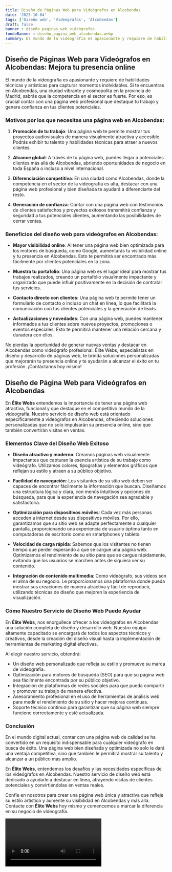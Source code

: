 ```yaml
---
title: Diseño de Páginas Web para Videógrafos en Alcobendas
date: '2023-10-04'
tags: ['Diseño web', 'Videógrafos', 'Alcobendas']
draft: false
banner : diseño_paginas_web_videógrafos
fondoBanner : diseño_pagina_web_alcobendas.webp
summary: El mundo de la videografía es apasionante y requiere de habilidades técnicas y artísticas para capturar momentos inolvidables. Si te encuentras en Alcobendas, una ciudad vibrante y cosmopolita en la provincia de Madrid, sabrás que la competencia en el sector es fuerte. Por eso, es crucial contar con una página web profesional que destaque tu trabajo y genere confianza en tus clientes potenciales.
---
```


## Diseño de Páginas Web para Videógrafos en Alcobendas: Mejora tu presencia online

El mundo de la videografía es apasionante y requiere de habilidades técnicas y artísticas para capturar momentos inolvidables. Si te encuentras en Alcobendas, una ciudad vibrante y cosmopolita en la provincia de Madrid, sabrás que la competencia en el sector es fuerte. Por eso, es crucial contar con una página web profesional que destaque tu trabajo y genere confianza en tus clientes potenciales.

### Motivos por los que necesitas una página web en Alcobendas:

1. **Promoción de tu trabajo**: Una página web te permite mostrar tus proyectos audiovisuales de manera visualmente atractiva y accesible. Podrás exhibir tu talento y habilidades técnicas para atraer a nuevos clientes.

2. **Alcance global**: A través de tu página web, puedes llegar a potenciales clientes más allá de Alcobendas, abriendo oportunidades de negocio en toda España o incluso a nivel internacional.

3. **Diferenciación competitiva**: En una ciudad como Alcobendas, donde la competencia en el sector de la videografía es alta, destacar con una página web profesional y bien diseñada te ayudará a diferenciarte del resto.

4. **Generación de confianza**: Contar con una página web con testimonios de clientes satisfechos y proyectos exitosos transmitirá confianza y seguridad a tus potenciales clientes, aumentando las posibilidades de cerrar ventas.

### Beneficios del diseño web para videógrafos en Alcobendas:

- **Mayor visibilidad online**: Al tener una página web bien optimizada para los motores de búsqueda, como Google, aumentarás tu visibilidad online y tu presencia en Alcobendas. Esto te permitirá ser encontrado más fácilmente por clientes potenciales en la zona.

- **Muestra tu portafolio**: Una página web es el lugar ideal para mostrar tus trabajos realizados, creando un portafolio visualmente impactante y organizado que puede influir positivamente en la decisión de contratar tus servicios.

- **Contacto directo con clientes**: Una página web te permite tener un formulario de contacto o incluso un chat en línea, lo que facilitará la comunicación con tus clientes potenciales y la generación de leads.

- **Actualizaciones y novedades**: Con una página web, puedes mantener informados a tus clientes sobre nuevos proyectos, promociones o eventos especiales. Esto te permitirá mantener una relación cercana y duradera con ellos.

No pierdas la oportunidad de generar nuevas ventas y destacar en Alcobendas como videógrafo profesional. Élite Webs, especialistas en diseño y desarrollo de páginas web, te brinda soluciones personalizadas que mejorarán tu presencia online y te ayudarán a alcanzar el éxito en tu profesión. ¡Contáctanos hoy mismo!

<GifSeo />

<Cta />

## Diseño de Página Web para Videógrafos en Alcobendas

En **Élite Webs** entendemos la importancia de tener una página web atractiva, funcional y que destaque en el competitivo mundo de la videografía. Nuestro servicio de diseño web está orientado específicamente a videógrafos en Alcobendas, ofreciendo soluciones personalizadas que no solo impulsarán su presencia online, sino que también convertirán visitas en ventas.

### Elementos Clave del Diseño Web Exitoso

- **Diseño atractivo y moderno**: Creamos páginas web visualmente impactantes que capturan la esencia artística de su trabajo como videógrafo. Utilizamos colores, tipografías y elementos gráficos que reflejan su estilo y atraen a su público objetivo.

- **Facilidad de navegación**: Los visitantes de su sitio web deben ser capaces de encontrar fácilmente la información que buscan. Diseñamos una estructura lógica y clara, con menús intuitivos y opciones de búsqueda, para que la experiencia de navegación sea agradable y satisfactoria.

- **Optimización para dispositivos móviles**: Cada vez más personas acceden a internet desde sus dispositivos móviles. Por ello, garantizamos que su sitio web se adapte perfectamente a cualquier pantalla, proporcionando una experiencia de usuario óptima tanto en computadoras de escritorio como en smartphones y tablets.

- **Velocidad de carga rápida**: Sabemos que los visitantes no tienen tiempo que perder esperando a que se cargue una página web. Optimizamos el rendimiento de su sitio para que se cargue rápidamente, evitando que los usuarios se marchen antes de siquiera ver su contenido.

- **Integración de contenido multimedia**: Como videógrafo, sus videos son el alma de su negocio. Le proporcionamos una plataforma donde pueda mostrar sus creaciones de manera atractiva y fácil de reproducir, utilizando técnicas de diseño que mejoren la experiencia de visualización.

### Cómo Nuestro Servicio de Diseño Web Puede Ayudar

En **Élite Webs**, nos enorgullece ofrecer a los videógrafos en Alcobendas una solución completa de diseño y desarrollo web. Nuestro equipo altamente capacitado se encargará de todos los aspectos técnicos y creativos, desde la creación del diseño visual hasta la implementación de herramientas de marketing digital efectivas.

Al elegir nuestro servicio, obtendrá:

- Un diseño web personalizado que refleja su estilo y promueve su marca de videografía.
- Optimización para motores de búsqueda (SEO) para que su página web sea fácilmente encontrada por su público objetivo.
- Integración de plataformas de redes sociales para que pueda compartir y promover su trabajo de manera efectiva.
- Asesoramiento profesional en el uso de herramientas de análisis web para medir el rendimiento de su sitio y hacer mejoras continuas.
- Soporte técnico continuo para garantizar que su página web siempre funcione correctamente y esté actualizada.

### Conclusión

En el mundo digital actual, contar con una página web de calidad se ha convertido en un requisito indispensable para cualquier videógrafo en busca de éxito. Una página web bien diseñada y optimizada no solo le dará una ventaja competitiva, sino que también le permitirá mostrar su talento y alcanzar a un público más amplio.

En **Élite Webs**, entendemos los desafíos y las necesidades específicas de los videógrafos en Alcobendas. Nuestro servicio de diseño web está dedicado a ayudarle a destacar en línea, atrayendo visitas de clientes potenciales y convirtiéndolas en ventas reales.

Confíe en nosotros para crear una página web única y atractiva que refleje su estilo artístico y aumente su visibilidad en Alcobendas y más allá. Contacte con **Élite Webs** hoy mismo y comencemos a marcar la diferencia en su negocio de videografía.

<Video />

<CtaBot job='Videógrafos' city='Alcobendas'/>

<Gmaps query='Alcobendas+españa+maps' />